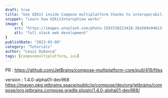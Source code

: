 ```yaml
---
draft: true
title: "Use UIKit inside Compose multiplatform thanks to interoperability"
snippet: "Learn how UIKitInteropView works"
image: {
    src: "https://images.unsplash.com/photo-1593720213428-28a5b9e94613?&fit=crop&w=430&h=240",
    alt: "full stack web development"
}
publishDate: "2023-03-09"
category: "Tutorials"
author: "Louis Duboscq"
tags: [composemultiplatform, ios]
---
```


PR : 
https://github.com/JetBrains/compose-multiplatform-core/pull/419/files


version : 1.4.0-alpha01-dev968
https://maven.pkg.jetbrains.space/public/p/compose/dev/org/jetbrains/compose/org.jetbrains.compose.gradle.plugin/1.4.0-alpha01-dev968/